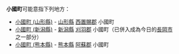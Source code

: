 '''小國町'''可能意指下列地方：

* [[小國町_(山形縣)|小國町 (山形縣)]] - [[山形縣|山形縣]] [[西置賜郡|西置賜郡]] 小國町
* [[小國町_(新潟縣)|小國町 (新潟縣)]] - [[新潟縣|新潟縣]] [[刈羽郡|刈羽郡]] 小國町（已併入成為今日的[[長岡市|長岡市]]之一部分）
* [[小國町_(熊本縣)|小國町 (熊本縣)]] - [[熊本縣|熊本縣]] [[阿蘇郡|阿蘇郡]] 小國町

{{disambig|X小|Cat=三字日本地名消歧義}}